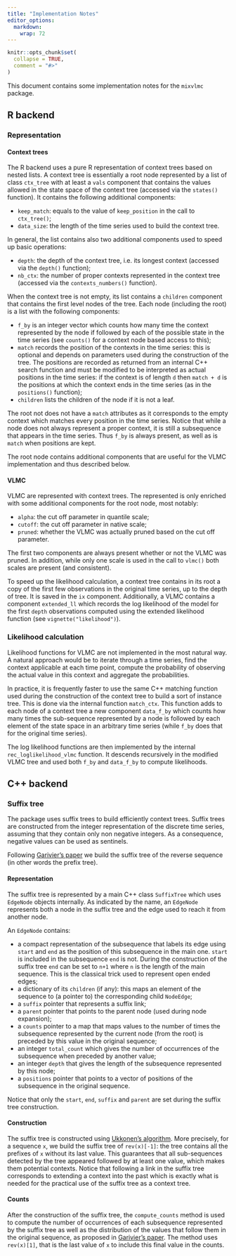 ```yaml
---
title: "Implementation Notes"
editor_options: 
  markdown: 
    wrap: 72
---
```


```r
knitr::opts_chunk$set(
  collapse = TRUE,
  comment = "#>"
)
```

This document contains some implementation notes for the `mixvlmc`
package.

## R backend

### Representation
#### Context trees

The R backend uses a pure R representation of context trees based on nested lists.
A context tree is essentially a root node represented by a list of class `ctx_tree` 
with at least a `vals` component that contains the values allowed in the state 
space of the context tree (accessed via the `states()` function). It contains the 
following additional components:

- `keep_match`: equals to the value of `keep_position` in the call to `ctx_tree()`;
- `data_size`: the length of the time series used to build the context tree.

In general, the list contains also two additional components used to speed up 
basic operations:

- `depth`: the depth of the context tree, i.e. its longest context (accessed via
  the `depth()` function);
- `nb_ctx`: the number of proper contexts represented in the context tree (accessed
  via the `contexts_numbers()` function).

When the context tree is not empty, its list contains a `children` component
that contains the first level nodes of the tree. Each node (including the root) 
is a list with the following components:

- `f_by` is an integer vector which counts how many time the context represented
  by the node if followed by each of the possible state in the time series 
  (see `counts()` for a context node based access to this);
- `match` records the position of the contexts in the time series: this is 
  optional and depends on parameters used during the construction of the tree. 
  The positions are recorded as returned from an internal C++ search function 
  and must be modified to be interpreted as actual positions in the time series:
  if the context is of length `d` then `match + d` is the positions at which the
  context ends in the time series (as in the `positions()` function);
- `children` lists the children of the node if it is not a leaf.
  
The root not does not have a `match` attributes as it corresponds to the empty
context which matches every position in the time series. Notice that while a
node does not always represent a proper context, it is still a subsequence that
appears in the time series. Thus `f_by` is always present, as well as is `match` 
when positions are kept. 

The root node contains additional components that are useful for the VLMC 
implementation and thus described below.

#### VLMC

VLMC are represented with context trees. The represented is only enriched with
some additional components for the root node, most notably:

- `alpha`: the cut off parameter in quantile scale;
- `cutoff`: the cut off parameter in native scale;
- `pruned`: whether the VLMC was actually pruned based on the cut off parameter.

The first two components are always present whether or not the VLMC was pruned.
In addition, while only one scale is used in the call to `vlmc()` both scales are
present (and consistent). 

To speed up the likelihood calculation, a context tree contains in its root a
copy of the first few observations in the original time series, up to the depth
of tree. It is saved in the `ix` component. Additionally, a VLMC contains a 
component `extended_ll` which records the log likelihood of the model for the
first `depth` observations computed using the extended likelihood function (see 
`vignette("likelihood")`).

### Likelihood calculation

Likelihood functions for VLMC are not implemented in the most natural way. A 
natural approach would be to iterate through a time series, find the context
applicable at each time point, compute the probability of observing the actual 
value in this context and aggregate the probabilities. 

In practice, it is frequently faster to use the same C++ matching function used
during the construction of the context tree to build a sort of instance tree. 
This is done via the internal function `match_ctx`. This function adds to each node
of a context tree a new component `data_f_by` which counts how many times the
sub-sequence represented by a node is followed by each element of the state space
in an arbitrary time series (while `f_by` does that for the original time series).

The log likelihood functions are then implemented by the internal 
`rec_loglikelihood_vlmc` function. It descends recursively in the modified 
VLMC tree and used both `f_by` and `data_f_by` to compute likelihoods. 

## C++ backend

### Suffix tree

The package uses suffix trees to build efficiently context trees. Suffix
trees are constructed from the integer representation of the discrete
time series, assuming that they contain only non negative integers. As a
consequence, negative values can be used as sentinels.

Following [Garivier's paper](https://dx.doi.org/10.1109/TIT.2006.881742)
we build the suffix tree of the reverse sequence (in other words the
prefix tree).

#### Representation

The suffix tree is represented by a main C++ class `SuffixTree` which
uses `EdgeNode` objects internally. As indicated by the name, an
`EdgeNode` represents both a node in the suffix tree and the edge used
to reach it from another node.

An `EdgeNode` contains:

-   a compact representation of the subsequence that labels its edge
    using `start` and `end` as the position of this subsequence in the
    main one. `start` is included in the subsequence `end` is not.
    During the construction of the suffix tree `end` can be set to `n+1`
    where `n` is the length of the main sequence. This is the classical
    trick used to represent open ended edges;
-   a dictionary of its `children` (if any): this maps an element of the
    sequence to (a pointer to) the corresponding child `NodeEdge`;
-   a `suffix` pointer that represents a suffix link;
-   a `parent` pointer that points to the parent node (used during node
    expansion);
-   a `counts` pointer to a map that maps values to the number of times
    the subsequence represented by the current node (from the root) is
    preceded by this value in the original sequence;
-   an integer `total_count` which gives the number of occurrences of
    the subsequence when preceded by another value;
-   an integer `depth` that gives the length of the subsequence
    represented by this node;
-   a `positions` pointer that points to a vector of positions of the
    subsequence in the original sequence.

Notice that only the `start`, `end`, `suffix` and `parent` are set
during the suffix tree construction.

#### Construction

The suffix tree is constructed using [Ukkonen's
algorithm](https://doi.org/10.1007%2FBF01206331). More precisely, for a
sequence `x`, we build the suffix tree of `rev(x)[-1]`: the tree
contains all the prefixes of `x` without its last value. This guarantees
that all sub-sequences detected by the tree appeared followed by at least
one value, which makes them potential contexts. Notice that following a
link in the suffix tree corresponds to extending a context into the past
which is exactly what is needed for the practical use of the suffix tree
as a context tree.

#### Counts

After the construction of the suffix tree, the `compute_counts` method
is used to compute the number of occurrences of each subsequence
represented by the suffix tree as well as the distribution of the values
that follow them in the original sequence, as proposed in [Garivier's
paper](https://dx.doi.org/10.1109/TIT.2006.881742). The method uses
`rev(x)[1]`, that is the last value of `x` to include this final value
in the counts.
